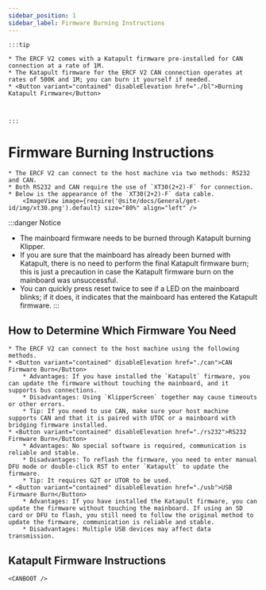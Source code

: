 ```yaml
---
sidebar_position: 1
sidebar_label: Firmware Burning Instructions
---
```







    :::tip

    * The ERCF V2 comes with a Katapult firmware pre-installed for CAN connection at a rate of 1M.
    * The Katapult firmware for the ERCF V2 CAN connection operates at rates of 500K and 1M; you can burn it yourself if needed.
    * <Button variant="contained" disableElevation href="./bl">Burning Katapult Firmware</Button>



    :::

# Firmware Burning Instructions

    * The ERCF V2 can connect to the host machine via two methods: RS232 and CAN.
    * Both RS232 and CAN require the use of `XT30(2+2)-F` for connection.
    * Below is the appearance of the `XT30(2+2)-F` data cable.
        <ImageView image={require('@site/docs/General/get-id/img/xt30.png').default} size="80%" align="left" />

:::danger Notice
* The mainboard firmware needs to be burned through Katapult burning Klipper.
* If you are sure that the mainboard has already been burned with Katapult, there is no need to perform the final Katapult firmware burn; this is just a precaution in case the Katapult firmware burn on the mainboard was unsuccessful.
* You can quickly press reset twice to see if a LED on the mainboard blinks; if it does, it indicates that the mainboard has entered the Katapult firmware.
:::

## How to Determine Which Firmware You Need

    * The ERCF V2 can connect to the host machine using the following methods.
    * <Button variant="contained" disableElevation href="./can">CAN Firmware Burn</Button>
        * Advantages: If you have installed the `Katapult` firmware, you can update the firmware without touching the mainboard, and it supports bus connections.
        * Disadvantages: Using `KlipperScreen` together may cause timeouts or other errors.
        * Tip: If you need to use CAN, make sure your host machine supports CAN and that it is paired with UTOC or a mainboard with bridging firmware installed.
    * <Button variant="contained" disableElevation href="./rs232">RS232 Firmware Burn</Button>
        * Advantages: No special software is required, communication is reliable and stable.
        * Disadvantages: To reflash the firmware, you need to enter manual DFU mode or double-click RST to enter `Katapult` to update the firmware.
        * Tip: It requires G2T or UTOR to be used.
    * <Button variant="contained" disableElevation href="./usb">USB Firmware Burn</Button>
        * Advantages: If you have installed the Katapult firmware, you can update the firmware without touching the mainboard. If using an SD card or DFU to flash, you still need to follow the original method to update the firmware, communication is reliable and stable.
        * Disadvantages: Multiple USB devices may affect data transmission.

## Katapult Firmware Instructions

    <CANBOOT />
